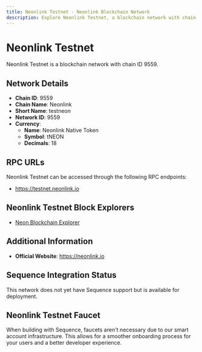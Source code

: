 ```yaml
--- 
title: Neonlink Testnet - Neonlink Blockchain Network
description: Explore Neonlink Testnet, a blockchain network with chain ID 9559. Learn about its native currency, Neonlink Native Token, and how to interact with the network.
---
```


# Neonlink Testnet

Neonlink Testnet is a blockchain network with chain ID 9559.

## Network Details

- **Chain ID**: 9559
- **Chain Name**: Neonlink
- **Short Name**: testneon
- **Network ID**: 9559
- **Currency**: 
  - **Name**: Neonlink Native Token
  - **Symbol**: tNEON
  - **Decimals**: 18

## RPC URLs

Neonlink Testnet can be accessed through the following RPC endpoints:

- https://testnet.neonlink.io

## Neonlink Testnet Block Explorers

- [Neon Blockchain Explorer](https://testnet-scan.neonlink.io)

## Additional Information

- **Official Website**: https://neonlink.io

## Sequence Integration Status

This network does not yet have Sequence support but is available for deployment.

## Neonlink Testnet Faucet

When building with Sequence, faucets aren't necessary due to our smart account infrastructure. This allows for a smoother onboarding process for your users and a better developer experience.
